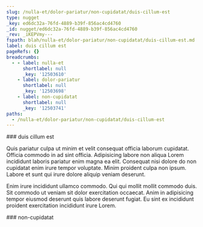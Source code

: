 ```yaml
---
slug: /nulla-et/dolor-pariatur/non-cupidatat/duis-cillum-est
type: nugget
_key: ed6dc32a-76fd-4889-b39f-856ac4cd4760
_id: nugget/ed6dc32a-76fd-4889-b39f-856ac4cd4760
_rev: _iKEPVmy---
fspath: blah/nulla-et/dolor-pariatur/non-cupidatat/duis-cillum-est.md
label: duis cillum est
pageRefs: {}
breadcrumbs:
  - - label: nulla-et
      shortlabel: null
      _key: '12503610'
    - label: dolor-pariatur
      shortlabel: null
      _key: '12503698'
    - label: non-cupidatat
      shortlabel: null
      _key: '12503741'
paths:
  - /nulla-et/dolor-pariatur/non-cupidatat/duis-cillum-est
---
```


<NuggetArea>
<Nugget slug="/nulla-et/dolor-pariatur/non-cupidatat/duis-cillum-est" type="nugget" _key="ed6dc32a-76fd-4889-b39f-856ac4cd4760" _id="nugget/ed6dc32a-76fd-4889-b39f-856ac4cd4760" _rev="_iKEPVmy---" fspath="blah/nulla-et/dolor-pariatur/non-cupidatat/duis-cillum-est.md" label="duis cillum est" paths="/nulla-et/dolor-pariatur/non-cupidatat/duis-cillum-est">
<NuggetBody>
### duis cillum est

Quis pariatur culpa ut minim et velit consequat officia laborum cupidatat. Officia commodo in ad sint officia. Adipisicing labore non aliqua Lorem incididunt laboris pariatur enim magna ea elit. Consequat nisi dolore do non cupidatat enim irure tempor voluptate. Minim proident culpa non ipsum. Labore et sunt qui irure dolore aliquip veniam deserunt.

Enim irure incididunt ullamco commodo. Qui qui mollit mollit commodo duis. Sit commodo ut veniam sit dolor exercitation occaecat. Anim in adipisicing tempor eiusmod deserunt quis labore deserunt fugiat. Eu sint ex incididunt proident exercitation incididunt irure Lorem.

</NuggetBody>
<Breadcrumbs>
<Crumbs>
<Crumb _key="12503610" label="nulla-et" /><Crumb _key="12503698" label="dolor-pariatur" /><Crumb _key="12503741" label="non-cupidatat" />
</Crumbs>
</Breadcrumbs>
</Nugget>

<NuggetsInbound>
</NuggetsInbound>
<NuggetsOutbound>
</NuggetsOutbound>
</NuggetArea>
<PassagesInbound>
<Passage direction="inbound" type="passage" _key="12503741" _id="passage/12503741" _rev="_iKEPVmu---" label="non-cupidatat" passage="non-cupidatat" fspath="blah/nulla-et/dolor-pariatur/non-cupidatat" paths="/nulla-et/dolor-pariatur/non-cupidatat" slug="/nulla-et/dolor-pariatur/non-cupidatat">
<NuggetBody>
### non-cupidatat

</NuggetBody>
<Breadcrumbs>
<Crumbs>
<Crumb _key="12503610" label="nulla-et" /><Crumb _key="12503698" label="dolor-pariatur" />
</Crumbs>
</Breadcrumbs>
</Passage>

</PassagesInbound>
<PassagesOutbound>
</PassagesOutbound>